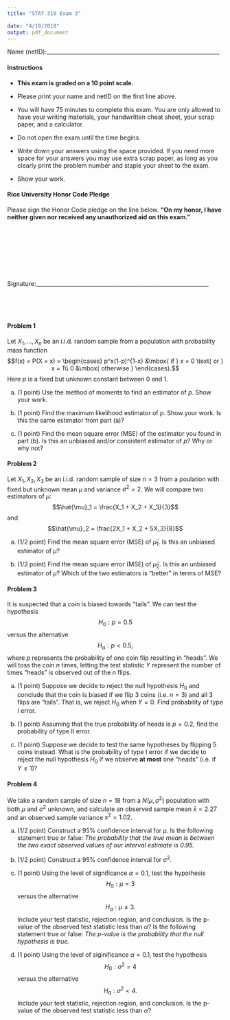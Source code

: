 ```yaml
---
title: "STAT 310 Exam 3"

date: "4/19/2018"
output: pdf_document
---
```


Name (netID):_______________________________________________________________


#### Instructions

- **This exam is graded on a 10 point scale.**

- Please print your name and netID on the first line above.

- You will have 75 minutes to complete this exam. You are only allowed to have your writing materials, your handwritten cheat sheet, your scrap paper, and a calculator.

- Do not open the exam until the time begins.

- Write down your answers using the space provided. If you need more space for your answers you may use extra scrap paper, as long as you clearly print the problem number and staple your sheet to the exam.

- Show your work.

#### Rice University Honor Code Pledge 

Please sign the Honor Code pledge on the line below.
**"On my honor, I have neither given nor received any unauthorized aid on this exam."**

\ 

\

\

\ 

Signature:_______________________________________________________________

\ 

\ 





\newpage

\newpage


#### Problem 1

Let $X_1,...,X_n$ be an i.i.d. random sample from a population with probability mass function $$f(x) = P(X = x) =
\begin{cases}
p^x(1-p)^{1-x} &\mbox{ if } x = 0 \text{ or } x = 1\\
0 &\mbox{ otherwise }
\end{cases}.$$
Here $p$ is a fixed but unknown constant between 0 and 1.

a. (1 point) Use the method of moments to find an estimator of $p$. Show your work.

b. (1 point) Find the maximum likelihood estimator of $p$. Show your work. Is this the same estimator from part (a)?

c. (1 point) Find the mean square error (MSE) of the estimator you found in part (b). Is this an unbiased and/or consistent estimator of $p$? Why or why not?


\newpage

#### Problem 2

Let $X_1, X_2, X_3$ be an i.i.d. random sample of size $n=3$ from a poulation with fixed but unknown mean $\mu$ and variance $\sigma^2 = 2$. We will compare two estimators of $\mu$: $$\hat{\mu}_1 = \frac{X_1 + X_2 + X_3}{3}$$ and $$\hat{\mu}_2 = \frac{2X_1 + X_2 + 5X_3}{8}$$

a. (1/2 point) Find the mean square error (MSE) of $\hat{\mu}_1$. Is this an unbiased estimator of $\mu$?

b. (1/2 point) Find the mean square error (MSE) of $\hat{\mu}_2$. Is this an unbiased estimator of $\mu$? Which of the two estimators is "better" in terms of MSE?

\newpage

#### Problem 3

It is suspected that a coin is biased towards "tails". We can test the hypothesis $$H_0: p = 0.5$$ versus the alternative $$H_a: p < 0.5,$$ where $p$ represents the probability of one coin flip resulting in "heads". We will toss the coin $n$ times, letting the test statistic $Y$ represent the number of times "heads" is observed out of the $n$ flips. 

a. (1 point) Suppose we decide to reject the null hypothesis $H_0$ and conclude that the coin is biased if we flip 3 coins (i.e. $n=3$) and all 3 flips are "tails". That is, we reject $H_0$ when $Y=0$. Find probability of type I error. 
    
b. (1 point) Assuming that the true probability of heads is $p=0.2$, find the probability of type II error.

c. (1 point) Suppose we decide to test the same hypotheses by flipping 5 coins instead. What is the probability of type I error if we decide to reject the null hypothesis $H_0$ if we observe **at most** one "heads" (i.e. if $Y \leq 1$)?

\newpage

#### Problem 4

We take a random sample of size $n= 18$ from a $N(\mu, \sigma^2)$ population with both $\mu$ and $\sigma^2$ unknown, and calculate an observed sample mean $\bar{x} = 2.27$ and an observed sample variance $s^2 = 1.02$. 

a. (1/2 point) Construct a 95\% confidence interval for $\mu$. Is the following statement true or false: *The probability that the true mean is between the two exact observed values of our interval estimate is 0.95.*

b. (1/2 point) Construct a 95\% confidence interval for $\sigma^2$.
    
c. (1 point) Using the level of significance $\alpha = 0.1$, test the hypothesis $$H_0: \mu = 3$$ versus the alternative $$H_a: \mu \neq 3.$$ Include your test statistic, rejection region, and conclusion. Is the p-value of the observed test statistic less than $\alpha$? Is the following statement true or false: *The p-value is the probability that the null hypothesis is true.*

d. (1 point) Using the level of siginificance $\alpha = 0.1$, test the hypothesis $$H_0: \sigma^2 = 4$$ versus the alternative $$H_a: \sigma^2 < 4.$$ Include your test statistic, rejection region, and conclusion. Is the p-value of the observed test statistic less than $\alpha$?